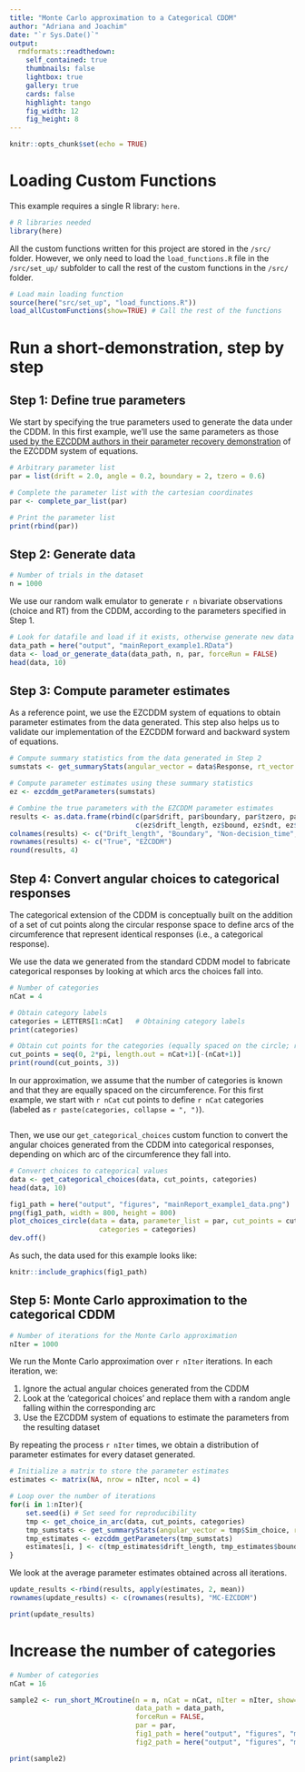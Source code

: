 ```yaml
---
title: "Monte Carlo approximation to a Categorical CDDM"
author: "Adriana and Joachim"
date: "`r Sys.Date()`"
output:
  rmdformats::readthedown:
    self_contained: true
    thumbnails: false
    lightbox: true
    gallery: true
    cards: false
    highlight: tango
    fig_width: 12 
    fig_height: 8 
---
```


```r
knitr::opts_chunk$set(echo = TRUE)
```

# Loading Custom Functions

This example requires a single R library: `here`.
```r
# R libraries needed
library(here)
```

All the custom functions written for this project are stored in the `/src/` folder. However, we only need to load the `load_functions.R` file in the `/src/set_up/` subfolder to call the rest of the custom functions in the `/src/` folder.

```r
# Load main loading function
source(here("src/set_up", "load_functions.R"))
load_allCustomFunctions(show=TRUE) # Call the rest of the functions
```

# Run a short-demonstration, step by step

## Step 1: Define true parameters

We start by specifying the true parameters used to generate the data under the CDDM. In this first example, we'll use the same parameters as those [used by the EZCDDM authors in their parameter recovery demonstration](https://github.com/HasanQD/EZ-CDM/blob/main/Simple%20EZ-CDM.ipynb) of the EZCDDM system of equations.

```r
# Arbitrary parameter list
par = list(drift = 2.0, angle = 0.2, boundary = 2, tzero = 0.6)

# Complete the parameter list with the cartesian coordinates
par <- complete_par_list(par)

# Print the parameter list
print(rbind(par))
```

## Step 2: Generate data

```r
# Number of trials in the dataset
n = 1000
```

We use our random walk emulator to generate `r n` bivariate observations (choice and RT) from the CDDM, according to the parameters specified in Step 1.

```r
# Look for datafile and load if it exists, otherwise generate new data
data_path = here("output", "mainReport_example1.RData")
data <- load_or_generate_data(data_path, n, par, forceRun = FALSE)
head(data, 10)
```

## Step 3: Compute parameter estimates

As a reference point, we use the EZCDDM system of equations to obtain parameter estimates from the data generated. This step also helps us to validate our implementation of the EZCDDM forward and backward system of equations.

```r
# Compute summary statistics from the data generated in Step 2
sumstats <- get_summaryStats(angular_vector = data$Response, rt_vector = data$RT)

# Compute parameter estimates using these summary statistics
ez <- ezcddm_getParameters(sumstats)

# Combine the true parameters with the EZCDDM parameter estimates
results <- as.data.frame(rbind(c(par$drift, par$boundary, par$tzero, par$angle),
                               c(ez$drift_length, ez$bound, ez$ndt, ez$drift_angle)))
colnames(results) <- c("Drift_length", "Boundary", "Non-decision_time", "Drift_angle")
rownames(results) <- c("True", "EZCDDM")
round(results, 4)
```

## Step 4: Convert angular choices to categorical responses

The categorical extension of the CDDM is conceptually built on the addition of a set of cut points along the circular response space to define arcs of the circumference that represent identical responses (i.e., a categorical response). 

We use the data we generated from the standard CDDM model to fabricate categorical responses by looking at which arcs the choices fall into. 

```r
# Number of categories
nCat = 4

# Obtain category labels
categories = LETTERS[1:nCat]   # Obtaining category labels
print(categories)

# Obtain cut points for the categories (equally spaced on the circle; remove the closed point)
cut_points = seq(0, 2*pi, length.out = nCat+1)[-(nCat+1)]
print(round(cut_points, 3))
```


In our approximation, we assume that the number of categories is known and that they are equally spaced on the circumference. For this first example, we start with `r nCat` cut points to define `r nCat` categories (labeled as `r paste(categories, collapse = ", ")`).

```r
```

Then, we use our `get_categorical_choices` custom function to convert the angular choices generated from the CDDM into categorical responses, depending on which arc of the circumference they fall into.
```r
# Convert choices to categorical values
data <- get_categorical_choices(data, cut_points, categories)
head(data, 10)
```

```r
fig1_path = here("output", "figures", "mainReport_example1_data.png")
png(fig1_path, width = 800, height = 800)
plot_choices_circle(data = data, parameter_list = par, cut_points = cut_points,
                      categories = categories)
dev.off()
```

As such, the data used for this example looks like:
```r
knitr::include_graphics(fig1_path)
```

## Step 5: Monte Carlo approximation to the categorical CDDM

```r
# Number of iterations for the Monte Carlo approximation
nIter = 1000
```

We run the Monte Carlo approximation over `r nIter` iterations. In each iteration, we:

1) Ignore the actual angular choices generated from the CDDM
2) Look at the 'categorical choices' and replace them with a random angle falling within the corresponding arc
3) Use the EZCDDM system of equations to estimate the parameters from the resulting dataset

By repeating the process `r nIter` times, we obtain a distribution of parameter estimates for every dataset generated.
```r
# Initialize a matrix to store the parameter estimates
estimates <- matrix(NA, nrow = nIter, ncol = 4)

# Loop over the number of iterations
for(i in 1:nIter){
    set.seed(i) # Set seed for reproducibility
    tmp <- get_choice_in_arc(data, cut_points, categories)
    tmp_sumstats <- get_summaryStats(angular_vector = tmp$Sim_choice, rt_vector = tmp$RT)
    tmp_estimates <- ezcddm_getParameters(tmp_sumstats)
    estimates[i, ] <- c(tmp_estimates$drift_length, tmp_estimates$bound, tmp_estimates$ndt, tmp_estimates$drift_angle)
}
```

We look at the average parameter estimates obtained across all iterations.
```r
update_results <-rbind(results, apply(estimates, 2, mean))
rownames(update_results) <- c(rownames(results), "MC-EZCDDM")

print(update_results)
```

# Increase the number of categories

```r
# Number of categories
nCat = 16

sample2 <- run_short_MCroutine(n = n, nCat = nCat, nIter = nIter, show=FALSE, 
                               data_path = data_path,
                               forceRun = FALSE,
                               par = par,
                               fig1_path = here("output", "figures", "mainReport_example2_data.png"),
                               fig2_path = here("output", "figures", "mainReport_example2_recovery.png"))

print(sample2)
```
